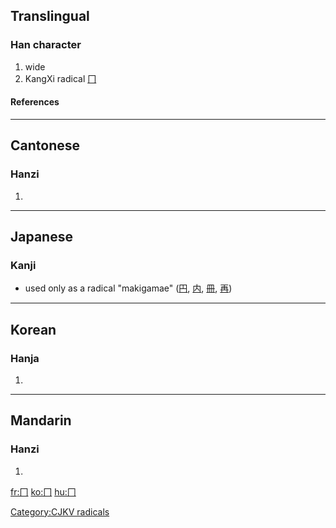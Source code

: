 ==Translingual==
===Han character===
{{Han char|rad=冂|as=00|sn=2|four=|canj=中尸 (LS), X中尸 (XLS)}}
# wide
# KangXi radical [[Index:Chinese radical/冂|冂]]
====References====
{{Han ref|kx=0128.300|dkj=01506|dj=0289.090|hdz=10096.130|uh=5182|ud=20866}}
----
==Cantonese==
===Hanzi===
{{yue-hanzi|jyut=|y=gwing2}}
# {{defn|Cantonese}}
----
==Japanese==
===Kanji===
* used only as a radical "makigamae" ([[円]], [[内]], [[冊]], [[再]])
----
==Korean==
===Hanja===
{{ko-hanja|hangeul=경|rv=gyeong|mr=kyŏng}}
# {{defn|Korean}}




[[Category:CJKV radicals]]
----
==Mandarin==
===Hanzi===
{{cmn-hanzi|pin=[[jiōng]] (jiong1)|wg=chiung<sup>1</sup>}}
# {{defn|Mandarin}}

[[fr:冂]]
[[ko:冂]]
[[hu:冂]]